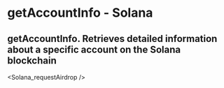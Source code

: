 # getAccountInfo - Solana

## getAccountInfo.  Retrieves detailed information about a specific account on the Solana blockchain


<Solana_requestAirdrop />
